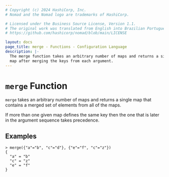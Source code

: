 ```yaml
---
# Copyright (c) 2024 HashiCorp, Inc.
# Nomad and the Nomad logo are trademarks of HashiCorp.

# Licensed under the Business Source License, Version 1.1.
# The original work was translated from English into Brazilian Portuguese.
# https://github.com/hashicorp/nomad/blob/main/LICENSE

layout: docs
page_title: merge - Functions - Configuration Language
description: |-
  The merge function takes an arbitrary number of maps and returns a single
  map after merging the keys from each argument.
---
```


# `merge` Function

`merge` takes an arbitrary number of maps and returns a single map that
contains a merged set of elements from all of the maps.

If more than one given map defines the same key then the one that is later
in the argument sequence takes precedence.

## Examples

```shell-session
> merge({"a"="b", "c"="d"}, {"e"="f", "c"="z"})
{
  "a" = "b"
  "c" = "z"
  "e" = "f"
}
```
